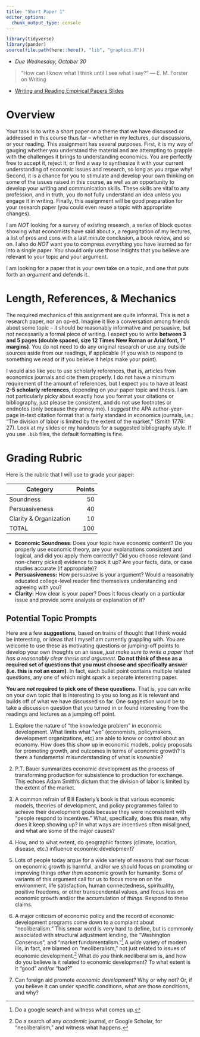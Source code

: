 ```yaml
---
title: "Short Paper 1"
editor_options: 
  chunk_output_type: console
---
```


```r
library(tidyverse)
library(pander)
source(file.path(here::here(), "lib", "graphics.R"))
```

- *Due Wednesday, October 30*

> "How can I know what I think until I see what I say?" --- E. M. Forster on Writing

- [<i class="fas fa-external-link-square-alt"></i> Writing and Reading Empirical Papers Slides](/slides/paper-slides.html)

# Overview 

Your task is to write a short paper on a theme that we have discussed or addressed in this course thus far -- whether in my lectures, our discussions, or your reading. 
This assignment has several purposes. First, it is my way of gauging whether you understand the material and are attempting to grapple with the challenges it brings to understanding economics. You are perfectly free to accept it, reject it, or find a way to synthesize it with your current understanding of economic issues and research, so long as you argue why!  Second, it is a chance for you to stimulate and develop your own thinking on some of the issues raised in this course, as well as an opportunity to develop your writing and communication skills. These skills are vital to any profession, and in truth, you do not fully understand an idea unless you engage it in writing. Finally, this assignment will be good preparation for your research paper (you could even reuse a topic with appropriate changes).

I am *NOT* looking for a survey of existing research, a series of block quotes showing what economists have said about $x$, a regurgitation of my lectures, a list of pros and cons with a last minute conclusion, a book review, and so on. I also do *NOT* want you to compress *everything* you have learned so far into a single paper. You should only use those insights that you believe are relevant to your topic and your argument. 

I am looking for a paper that is your own take on a topic, and one that puts forth an *argument* and defends it. 

# Length, References, & Mechanics

The required mechanics of this assignment are quite informal. This is not a research paper, nor an op-ed. Imagine it like a conversation among friends about some topic -- it should be reasonably informative and persuasive, but not necessarily a formal piece of writing. I expect you to write **between 3 and 5 pages (double spaced, size 12 Times New Roman or Arial font, 1" margins)**. You do not need to do any original research or use any outside sources aside from our readings, if applicable (if you wish to respond to something we read or if you believe it helps make your point).

I would also like you to use scholarly references, that is, articles from economics journals and cite them properly. I do not have a minimum requirement of the amount of references, but I expect you to have at least **2-5 scholarly references**, depending on your paper topic and thesis. I am not particularly picky about exactly how you format your citations or bibliography, just please be consistent, and do not use footnotes or endnotes (only because they annoy me). I *suggest* the APA author-year-page in-text citation format that is fairly standard in economics journals, i.e.: "The division of labor is limited by the extent of the market," (Smith 1776: 27). Look at my slides or my handouts for a suggested bibliography style. If you use `.bib` files, the default formatting is fine. 

# Grading Rubric

Here is the rubric that I will use to grade your paper:


| Category | Points |
|----------|-------:|
| Soundness | 50 |
| Persuasiveness | 40 |
| Clarity & Organization | 10 |
| TOTAL | 100 |

- **Economic Soundness**: Does your topic have economic content? Do you properly use economic theory, are your explanations consistent and logical, and did you apply them correctly? Did you choose relevant (and non-cherry picked) evidence to back it up? Are your facts, data, or case studies accurate (if appropriate)? 
- **Persuasiveness:** How persuasive is your argument? Would a reasonably educated college-level reader find themselves understanding and agreeing with you? 
- **Clarity:** How clear is your paper? Does it focus clearly on a particular issue and provide some analysis or explanation of it?

## Potential Topic Prompts

Here are a few **suggestions**, based on trains of thought that I think would be interesting, or ideas that I myself am currently grappling with. You are welcome to use these as motivating questions or jumping-off points to develop your own thoughts on an issue, *just make sure to write a paper that has a reasonably clear thesis and argument.* **Do not think of these as a required set of questions that you must choose and specifically answer (i.e. this is not an exam)**. In fact, each bullet point contains multiple related questions, any one of which might spark a separate interesting paper.

**You are _not_ required to pick one of these questions**. That is, you can write on your own topic that is interesting to you so long as it is relevant and builds off of what we have discussed so far. One suggestion would be to take a discussion question that you turned in or found interesting from the readings and lectures as a jumping off point.

1. Explore the nature of "the knowledge problem" in economic development. What limits what "we" (economists, policymakers, development organizations, etc) are able to know or control about an economy. How does this show up in economic models, policy proposals for promoting growth, and outcomes in terms of economic growth? Is there a fundamental misunderstanding of what is knowable?

2. P.T. Bauer summarizes economic development as the process of transforming production for subsistence to production for exchange. This echoes Adam Smith's dictum that the division of labor is limited by the extent of the market.

3. A common refrain of Bill Easterly's book is that various economic models, theories of development, and policy programmes failed to achieve their development goals because they were inconsistent with "people respond to incentives." What, specifically, does this mean, why does it keep showing up? In what ways are incentives often misaligned, and what are some of the major causes?

4. How, and to what extent, do geographic factors (climate, location, disease, etc.) influence economic development?

5. Lots of people today argue for a wide variety of reasons that our focus on economic growth is harmful, and/or we should focus on promoting or improving things *other than* economic growth for humanity. Some of variants of this argument call for us to focus more on on the environment, life satisfaction, human connectedness, spirituality, positive freedoms, or other transcendental values, and focus less on economic growth and/or the accumulation of *things*. Respond to these claims.

6. A major criticism of economic policy and the record of economic development programs come down to a complaint about "neoliberalism." This smear word is very hard to define, but is commonly associated with structural adjustment lending, the "Washington Consensus", and "market fundamentalism."^[Do a google search and witness what comes up.] A *wide* variety of modern ills, in fact, are blamed on "neoliberalism," not just related to issues of economic development.^[Do a search of any *academic* journal, or Google Scholar, for "neoliberalism," and witness what happens.] What do *you* think neoliberalism is, and how do you believe is it related to economic development? To what extent is it "good" and/or "bad?"

7. Can foreign aid promote *economic development*? Why or why not? Or, if you believe it can under specific conditions, what are those conditions, and why?